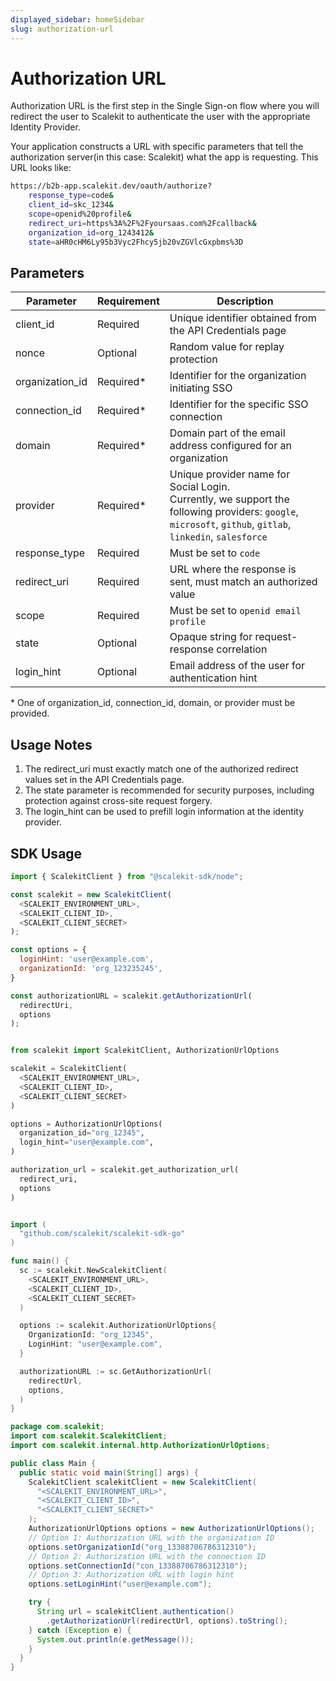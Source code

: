 ```yaml
---
displayed_sidebar: homeSidebar
slug: authorization-url
---
```


# Authorization URL

Authorization URL is the first step in the Single Sign-on flow where you will redirect the user to Scalekit to authenticate the user with the appropriate Identity Provider.

Your application constructs a URL with specific parameters that tell the authorization server(in this case: Scalekit) what the app is requesting. This URL looks like:

```sh
https://b2b-app.scalekit.dev/oauth/authorize?
    response_type=code&
    client_id=skc_1234&
    scope=openid%20profile&
    redirect_uri=https%3A%2F%2Fyoursaas.com%2Fcallback&
    organization_id=org_1243412&
    state=aHR0cHM6Ly95b3Vyc2Fhcy5jb20vZGVlcGxpbms%3D
```

## Parameters

| Parameter                                                           | Requirement | Description                                                                                                                                                     |
| ------------------------------------------------------------------- | ----------- | --------------------------------------------------------------------------------------------------------------------------------------------------------------- |
| <SimpleCode className="text--semibold">client_id</SimpleCode>       | Required    | Unique identifier obtained from the API Credentials page                                                                                                        |
| <SimpleCode className="text--semibold">nonce</SimpleCode>           | Optional    | Random value for replay protection                                                                                                                              |
| <SimpleCode className="text--semibold">organization_id</SimpleCode> | Required\*  | Identifier for the organization initiating SSO                                                                                                                  |
| <SimpleCode className="text--semibold">connection_id</SimpleCode>   | Required\*  | Identifier for the specific SSO connection                                                                                                                      |
| <SimpleCode className="text--semibold">domain</SimpleCode>          | Required\*  | Domain part of the email address configured for an organization                                                                                                 |
| <SimpleCode className="text--semibold">provider</SimpleCode>        | Required\*  | Unique provider name for Social Login. <br />Currently, we support the following providers: `google`, `microsoft`, `github`, `gitlab`, `linkedin`, `salesforce` |
| <SimpleCode className="text--semibold">response_type</SimpleCode>   | Required    | Must be set to `code`                                                                                                                                           |
| <SimpleCode className="text--semibold">redirect_uri</SimpleCode>    | Required    | URL where the response is sent, must match an authorized value                                                                                                  |
| <SimpleCode className="text--semibold">scope</SimpleCode>           | Required    | Must be set to `openid email profile`                                                                                                                           |
| <SimpleCode className="text--semibold">state</SimpleCode>           | Optional    | Opaque string for request-response correlation                                                                                                                  |
| <SimpleCode className="text--semibold">login_hint</SimpleCode>      | Optional    | Email address of the user for authentication hint                                                                                                               |

\* One of <SimpleCode>organization_id</SimpleCode>, <SimpleCode>connection_id</SimpleCode>, <SimpleCode>domain</SimpleCode>, or <SimpleCode>provider</SimpleCode> must be provided.

## Usage Notes

1. The <SimpleCode>redirect_uri</SimpleCode> must exactly match one of the authorized redirect values set in the API Credentials page.
2. The <SimpleCode>state</SimpleCode> parameter is recommended for security purposes, including protection against cross-site request forgery.
3. The <SimpleCode>login_hint</SimpleCode> can be used to prefill login information at the identity provider.

## SDK Usage

<Tabs groupId="tech-stack" queryString>
<TabItem value="node" label="Node.js">

```javascript
import { ScalekitClient } from "@scalekit-sdk/node";

const scalekit = new ScalekitClient(
  <SCALEKIT_ENVIRONMENT_URL>,
  <SCALEKIT_CLIENT_ID>,
  <SCALEKIT_CLIENT_SECRET>
);

const options = {
  loginHint: 'user@example.com',
  organizationId: 'org_123235245',
}

const authorizationURL = scalekit.getAuthorizationUrl(
  redirectUri,
  options
);
```

</TabItem>
<TabItem value="py" label="Python">

```python

from scalekit import ScalekitClient, AuthorizationUrlOptions

scalekit = ScalekitClient(
  <SCALEKIT_ENVIRONMENT_URL>,
  <SCALEKIT_CLIENT_ID>,
  <SCALEKIT_CLIENT_SECRET>
)

options = AuthorizationUrlOptions(
  organization_id="org_12345",
  login_hint="user@example.com",
)

authorization_url = scalekit.get_authorization_url(
  redirect_uri,
  options
)

```

</TabItem>
<TabItem value="golang" label="Go">

```go

import (
  "github.com/scalekit/scalekit-sdk-go"
)

func main() {
  sc := scalekit.NewScalekitClient(
    <SCALEKIT_ENVIRONMENT_URL>,
    <SCALEKIT_CLIENT_ID>,
    <SCALEKIT_CLIENT_SECRET>
  )

  options := scalekit.AuthorizationUrlOptions{
    OrganizationId: "org_12345",
    LoginHint: "user@example.com",
  }

  authorizationURL := sc.GetAuthorizationUrl(
    redirectUrl,
    options,
  )
}

```

</TabItem>
<TabItem value="java" label="Java">

```java
package com.scalekit;
import com.scalekit.ScalekitClient;
import com.scalekit.internal.http.AuthorizationUrlOptions;

public class Main {
  public static void main(String[] args) {
    ScalekitClient scalekitClient = new ScalekitClient(
      "<SCALEKIT_ENVIRONMENT_URL>",
      "<SCALEKIT_CLIENT_ID>",
      "<SCALEKIT_CLIENT_SECRET>"
    );
    AuthorizationUrlOptions options = new AuthorizationUrlOptions();
    // Option 1: Authorization URL with the organization ID
    options.setOrganizationId("org_13388706786312310");
    // Option 2: Authorization URL with the connection ID
    options.setConnectionId("con_13388706786312310");
    // Option 3: Authorization URL with login hint
    options.setLoginHint("user@example.com");

    try {
      String url = scalekitClient.authentication()
        .getAuthorizationUrl(redirectUrl, options).toString();
    } catch (Exception e) {
      System.out.println(e.getMessage());
    }
  }
}
```

</TabItem>
</Tabs>
